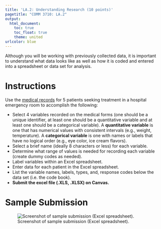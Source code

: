 ```yaml
---
title: 'LA.2: Understanding Research (10 points)'
pagetitle: "COMM 3710: LA.2"
output:
  html_document:
    toc: true
    toc_float: true
    theme: united
urlcolor: blue
---
```


Although you will be working with previously collected data, it is important to understand what data looks like as well as how it is coded and entered into a spreadsheet or data set for analysis.

# Instructions
Use the [medical records](https://utah.instructure.com/files/109758959/download?download_frd=1) for 5 patients seeking treatment in a hospital emergency room to accomplish the following:

- Select 4 variables recorded on the medical forms (one should be a unique identifier, at least one should be a quantitative variable and at least one should be a categorical variable). A **quantitative variable** is one that has numerical values with consistent intervals (e.g., weight, temperature). A **categorical variable** is one with names or labels that have no logical order (e.g., eye color, ice cream flavors).
- Select a brief name (ideally 8 characters or less) for each variable.
- Determine what range of values is needed for recording each variable (create dummy codes as needed).
- Label variables within an Excel spreadsheet.
- Enter data for each patient in the Excel spreadsheet.
- List the variable names, labels, types, and, response codes below the data set (i.e. the code book).
- **Submit the excel file (.XLS, .XLSX) on Canvas.**

# Sample Submission
![Screenshot of sample submission (Excel spreadsheet).](LA.2_sample.png)

